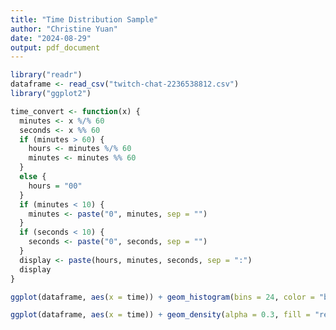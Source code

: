 ---
title: "Time Distribution Sample"
author: "Christine Yuan"
date: "2024-08-29"
output: pdf_document
---

```{r}
library("readr")
dataframe <- read_csv("twitch-chat-2236538812.csv")
library("ggplot2")
```


```{r}
time_convert <- function(x) {
  minutes <- x %/% 60
  seconds <- x %% 60
  if (minutes > 60) { 
    hours <- minutes %/% 60
    minutes <- minutes %% 60
  }
  else {
    hours = "00"
  }
  if (minutes < 10) {
    minutes <- paste("0", minutes, sep = "")
  }
  if (seconds < 10) {
    seconds <- paste("0", seconds, sep = "")
  }
  display <- paste(hours, minutes, seconds, sep = ":")
  display
}
```

\newpage

```{r}
ggplot(dataframe, aes(x = time)) + geom_histogram(bins = 24, color = "black", fill = "lightblue") + xlab("Hour") + ylab("Frequency") + scale_x_continuous(label = seq(0, 11), breaks = seq(0, 41258, 3600)) + labs(title = "Distribution of Messages over Time") + theme_minimal()

```

\newpage 

```{r}
ggplot(dataframe, aes(x = time)) + geom_density(alpha = 0.3, fill = "red") + xlab("Hour") + ylab("Density") + scale_x_continuous(label = seq(0, 11), breaks = seq(0, 41258, 3600)) + labs(title = "Density of Messages over Time") + theme_minimal()
```
